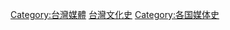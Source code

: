 {{Catmore|台灣媒體史}}

[[Category:台灣媒體|Category:台灣媒體]]
[[Category:台灣文化史|]]
[[Category:各国媒体史|Category:各国媒体史]]